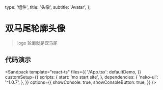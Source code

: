   type: '组件',
  title: '头像',
  subtitle: 'Avatar',
};

# 双马尾轮廓头像

> logo 轮廓就是双马尾


## 代码演示

<Snapshot path="avatar/examples/default" lang="tsx" />


<MBox text={api} />



<Sandpack
  template="react-ts"
  files={{
    '/App.tsx': defaultDemo,
  }}
  customSetup={{
    scripts: {
      start: 'mo start site',
    },
    dependencies: {
      'neko-ui': '^1.0.7',
    },
  }}
  options={{
    showConsole: true,
    showConsoleButton: true,
  }}
/>
